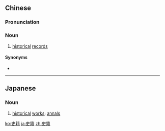 ==Chinese==
{{zh-forms}}

===Pronunciation===
{{zh-pron
|m=shǐjí
|c=si2 zik6
|mn=qz:sír-chi̍p/xm,zz:sú-che̍k
|cat=n
}}

===Noun===
{{zh-noun}}

# [[historical]] [[record]]s

====Synonyms====
* {{zh-l|史書}}

----

==Japanese==
{{ja-kanjitab|し|せき|yomi=o}}

===Noun===
{{ja-noun|しせき}}

# [[historical]] [[works]]; [[annals]]

[[ko:史籍]]
[[ja:史籍]]
[[zh:史籍]]